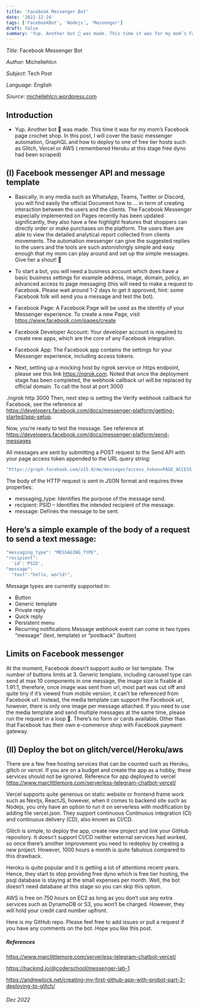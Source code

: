 ```yaml
---
title: 'Facebook Messenger Bot'
date: '2022-12-24'
tags: ['FacebookBot', 'Nodejs', 'Messenger']
draft: false
summary: 'Yup. Another bot 🤖 was made. This time it was for my mom’s Facebook page crochet shop. In this post, I will cover the basic messenger automation, GraphQL and how to deploy to one of free tier hosts such as Glitch, Vercel or AWS ...'
---
```



_Title_: Facebook Messenger Bot

_Author_: Michellehlcn

_Subject_: Tech Post

_Language_: English

_Source_: [michellehlcn.wordpress.com](https://michellehlcn.wordpress.com/2022/12/24/facebook-messenger-bot/)
&nbsp;
## Introduction  
  
- Yup. Another bot 🤖 was made. This time it was for my mom’s Facebook page crochet shop. In this post, I will cover the basic messenger automation, GraphQL and how to deploy to one of free tier hosts such as Glitch, Vercel or AWS ( remembered Heroku at this stage free dyno had been scraped)


## (I) Facebook messenger API and message template

- Basically, in any media such as WhatsApp, Teams, Twitter or Discord, you will find easily the official Document how to … in term of creating interaction between the users and the clients. The Facebook Messenger especially implemented on Pages recently has been updated significantly, they also have a few highlight features that shoppers can directly order or make purchases on the platform. The users then are able to view the detailed analytical report collected from clients movements. The automation messenger can give the suggested replies to the users and the tools are such astonishingly simple and easy enough that my mom can play around and set up the simple messages. Give her a shout! 👏
- To start a bot, you will need a business account which does have a basic business settings for example address, image, domain, policy, an advanced access to page messaging (this will need to make a request to Facebook. Please wait around 1-2 days to get it approved, hint: some Facebook folk will send you a message and test the bot).

- Facebook Page: A Facebook Page will be used as the identity of your Messenger experience. To create a new Page, visit https://www.facebook.com/pages/create
- Facebook Developer Account: Your developer account is required to create new apps, which are the core of any Facebook integration.
- Facebook App: The Facebook app contains the settings for your Messenger experience, including access tokens.
- Next, setting up a mocking host by ngrok service or https endpoint, please see this link https://ngrok.com. Noted that once the deployment stage has been completed, the webhook callback url will be replaced by official domain. To call the host at port 3000

./ngrok http 3000
Then, next step is setting the Verify webhook callback for Facebook, see the reference at https://developers.facebook.com/docs/messenger-platform/getting-started/app-setup.

Now, you’re ready to test the message. See reference at https://developers.facebook.com/docs/messenger-platform/send-messages

All messages are sent by submitting a POST request to the Send API with your page access token appended to the URL query string:

```javascript
"https://graph.facebook.com/v15.0/me/messages?access_token=PAGE_ACCESS_TOKEN",
```


The body of the HTTP request is sent in JSON format and requires three properties:

- messaging_type: Identifies the purpose of the message send.
- recipient: PSID – Identifies the intended recipient of the message.
- message: Defines the message to be sent.

## Here’s a simple example of the body of a request to send a text message:
```javascript
"messaging_type": "MESSAGING_TYPE",
"recipient":
  'id':'PSID',
"message":
  "text":"hello, world!",
```

Message types are currently supported in:

- Button
- Generic template
- Private reply
- Quick reply
- Persistent menu
- Recurring notifications
Message webhook event can come in two types “message” (text, template) or “postback” (button)

## Limits on Facebook messenger

At the moment, Facebook doesn’t support audio or list template. The number of buttons limits at 3. Generic template, including carousel type can send at max 10 components in one message, the image size is fixable at 1.91:1, therefore, once image was sent from url, most part was cut off and quite tiny if it’s viewed from mobile version, it can’t be referenced from Facebook url. Instead, the media template can support the Facebook url, however, there is only one image per message attached. If you need to use the media template and send multiple messages at the same time, please run the request in a loop 🔁. There’s no form or cards available. Other than that Facebook has their own e-commerce shop with Facebook payment gateway.

## (II) Deploy the bot on glitch/vercel/Heroku/aws

There are a few free hosting services that can be counted such as Heroku, glitch or vercel. If you are on a budget and create the app as a hobby, these services should not be ignored. Reference for app deployed to vercel https://www.marclittlemore.com/serverless-telegram-chatbot-vercel/

Vercel supports quite generous on static website or frontend frame work such as Nextjs, ReactJS, however, when it comes to backend site such as Nodejs, you only have an option to run it on serverless with modification by adding file vercel.json. They support continuous Continuous integration (CI) and continuous delivery (CD), also known as CI/CD.

Glitch is simple, to deploy the app, create new project and link your GitHub repository. It doesn’t support CI/CD neither external services had worked, so once there’s another improvement you need to redeploy by creating a new project. However, 1000 hours a month is quite fabulous compared to this drawback.

Heroku is quite popular and it is getting a lot of attentions recent years. Hence, they start to stop providing free dyno which is free tier hosting, the psql database is staying at the small expenses per month. Well, the bot doesn’t need database at this stage so you can skip this option.

AWS is free on 750 hours on EC2 as long as you don’t use any extra services such as DynamoDB or S3, you won’t be charged. However, they will hold your credit card number upfront.

Here is my GitHub repo. Please feel free to add issues or pull a request if you have any comments on the bot. Hope you like this post.

##### References

https://www.marclittlemore.com/serverless-telegram-chatbot-vercel/

https://hackmd.io/@coderschool/messenger-lab-1

https://andrewlock.net/creating-my-first-github-app-with-probot-part-3-deploying-to-glitch/

###### Dec 2022


